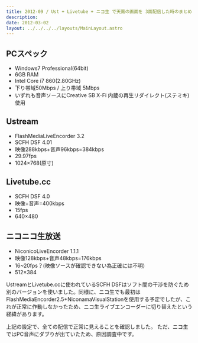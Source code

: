 ```yaml
---
title: 2012-09 / Ust + Livetube + ニコ生 で天鳳の画面を 3面配信した時のまとめ
description: 
date: 2012-03-02
layout: ../../../../layouts/MainLayout.astro
---
```


## PCスペック

- Windows7 Professional(64bit)
- 6GB RAM
- Intel Core i7 860(2.80GHz)
- 下り帯域50Mbps / 上り帯域 5Mbps
- いずれも音声ソースにCreative SB X-Fi 内蔵の再生リダイレクト(ステミキ)使用

## Ustream

- FlashMediaLiveEncorder 3.2
- SCFH DSF 4.01
- 映像288kbps+音声96kbps=384kbps
- 29.97fps
- 1024×768(原寸)

## Livetube.cc

- SCFH DSF 4.0
- 映像+音声=400kbps
- 15fps
- 640×480

## ニコニコ生放送

- NiconicoLiveEncorder 1.1.1
- 映像128kbps+音声48kbps=176kbps
- 16~20fps？(映像ソースが確認できない為正確には不明)
- 512×384

UstreamとLivetube.ccに使われているSCFH DSFはソフト間の干渉を防ぐため別のバージョンを使いました。同様に、ニコ生でも最初はFlashMediaEncorder2.5+NiconamaVisualStationを使用する予定でしたが、これが正常に作動しなかったため、ニコ生ライブエンコーダーに切り替えたという経緯があります。

上記の設定で、全ての配信で正常に見えることを確認しました。
ただ、ニコ生ではPC音声にダブりが出ていたため、原因調査中です。
